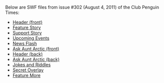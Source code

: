 Below are SWF files from issue #302 (August 4, 2011) of the Club Penguin Times:
*[[Media:News302HeaderFront.swf|Header (front)]]
*[[Media:News302FeatureStory.swf|Feature Story]]
*[[Media:News302SupportStory.swf|Support Story]]
*[[Media:News302UpcomingEvents.swf|Upcoming Events]]
*[[Media:News302NewsFlash.swf|News Flash]]
*[[Media:News302AskAuntArcticFront.swf|Ask Aunt Arctic (front)]]
*[[Media:News302HeaderBack.swf|Header (back)]]
*[[Media:News302AskAuntArcticBack.swf|Ask Aunt Arctic (back)]]
*[[Media:News302JokesAndRiddles.swf|Jokes and Riddles]]
*[[Media:News302SecretOverlay.swf|Secret Overlay]]
*[[Media:News302FeatureMore.swf|Feature More]]
